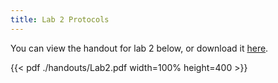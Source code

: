 ```yaml
---
title: Lab 2 Protocols
---
```


You can view the handout for lab 2 below, or download it [here](./handouts/Lab2.pdf).

{{< pdf ./handouts/Lab2.pdf width=100% height=400 >}}

